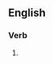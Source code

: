 ==English==

===Verb===
{{head|en|verb form}}

# {{present participle of|plasticize|lang=en|nocat=1}}